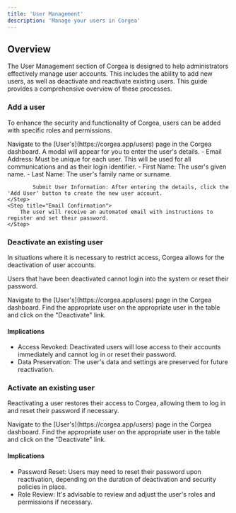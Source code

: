 ```yaml
---
title: 'User Management'
description: 'Manage your users in Corgea'
---
```


## Overview
The User Management section of Corgea is designed to help administrators effectively manage user accounts. This includes the ability to add new users, as well as deactivate and reactivate existing users. This guide provides a comprehensive overview of these processes.


### Add a user
To enhance the security and functionality of Corgea, users can be added with specific roles and permissions.

<Steps>
    <Step title="Go to Users">
        Navigate to the [User's](https://corgea.app/users) page in the Corgea dashboard.
    </Step>
    <Step title="Create User">
        A modal will appear for you to enter the user's details. 
             - Email Address: Must be unique for each user. This will be used for all communications and as their login identifier.
             - First Name: The user's given name.
            - Last Name: The user's family name or surname.

            Submit User Information: After entering the details, click the 'Add User' button to create the new user account.
    </Step>
    <Step title="Email Confirmation">
        The user will receive an automated email with instructions to register and set their password.
    </Step>
</Steps>


### Deactivate an existing user
In situations where it is necessary to restrict access, Corgea allows for the deactivation of user accounts.


Users that have been deactivated cannot login into the system or reset their password. 


<Steps>
    <Step title="Go to Users">
        Navigate to the [User's](https://corgea.app/users) page in the Corgea dashboard.
    </Step>
    <Step title="Deativate User">
        Find the appropriate user on the appropriate user in the table and click on the "Deactivate" link. 
    </Step>
</Steps>

#### Implications
- Access Revoked: Deactivated users will lose access to their accounts immediately and cannot log in or reset their password.
- Data Preservation: The user's data and settings are preserved for future reactivation.


### Activate an existing user
Reactivating a user restores their access to Corgea, allowing them to log in and reset their password if necessary.

<Steps>
    <Step title="Go to Users">
        Navigate to the [User's](https://corgea.app/users) page in the Corgea dashboard.
    </Step>
    <Step title="Deativate User">
        Find the appropriate user on the appropriate user in the table and click on the "Deactivate" link. 
    </Step>
</Steps>

#### Implications
- Password Reset: Users may need to reset their password upon reactivation, depending on the duration of deactivation and security policies in place.
- Role Review: It's advisable to review and adjust the user's roles and permissions if necessary.
